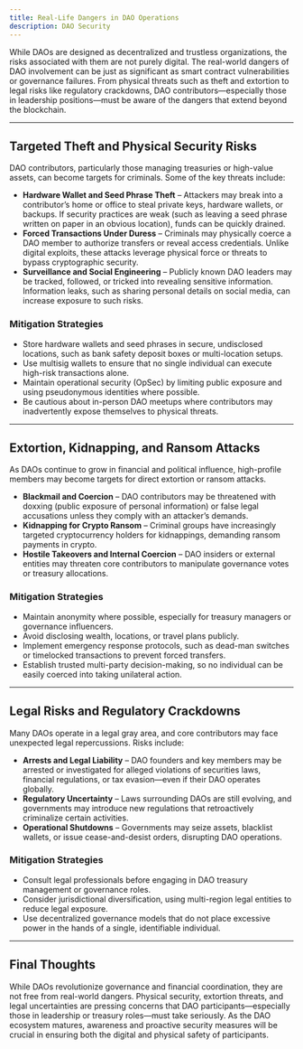 ```yaml
---
title: Real-Life Dangers in DAO Operations
description: DAO Security
---
```


While DAOs are designed as decentralized and trustless organizations, the risks associated with them are not purely digital. The real-world dangers of DAO involvement can be just as significant as smart contract vulnerabilities or governance failures. From physical threats such as theft and extortion to legal risks like regulatory crackdowns, DAO contributors—especially those in leadership positions—must be aware of the dangers that extend beyond the blockchain.  

---  

## **Targeted Theft and Physical Security Risks**  

DAO contributors, particularly those managing treasuries or high-value assets, can become targets for criminals. Some of the key threats include:  

- **Hardware Wallet and Seed Phrase Theft** – Attackers may break into a contributor’s home or office to steal private keys, hardware wallets, or backups. If security practices are weak (such as leaving a seed phrase written on paper in an obvious location), funds can be quickly drained.  
- **Forced Transactions Under Duress** – Criminals may physically coerce a DAO member to authorize transfers or reveal access credentials. Unlike digital exploits, these attacks leverage physical force or threats to bypass cryptographic security.  
- **Surveillance and Social Engineering** – Publicly known DAO leaders may be tracked, followed, or tricked into revealing sensitive information. Information leaks, such as sharing personal details on social media, can increase exposure to such risks.  

### **Mitigation Strategies**  

- Store hardware wallets and seed phrases in secure, undisclosed locations, such as bank safety deposit boxes or multi-location setups.  
- Use multisig wallets to ensure that no single individual can execute high-risk transactions alone.  
- Maintain operational security (OpSec) by limiting public exposure and using pseudonymous identities where possible.  
- Be cautious about in-person DAO meetups where contributors may inadvertently expose themselves to physical threats.  

---  

## **Extortion, Kidnapping, and Ransom Attacks**  

As DAOs continue to grow in financial and political influence, high-profile members may become targets for direct extortion or ransom attacks.  

- **Blackmail and Coercion** – DAO contributors may be threatened with doxxing (public exposure of personal information) or false legal accusations unless they comply with an attacker’s demands.  
- **Kidnapping for Crypto Ransom** – Criminal groups have increasingly targeted cryptocurrency holders for kidnappings, demanding ransom payments in crypto.  
- **Hostile Takeovers and Internal Coercion** – DAO insiders or external entities may threaten core contributors to manipulate governance votes or treasury allocations.  

### **Mitigation Strategies**  
- Maintain anonymity where possible, especially for treasury managers or governance influencers.  
- Avoid disclosing wealth, locations, or travel plans publicly.  
- Implement emergency response protocols, such as dead-man switches or timelocked transactions to prevent forced transfers.  
- Establish trusted multi-party decision-making, so no individual can be easily coerced into taking unilateral action.  

---  

## **Legal Risks and Regulatory Crackdowns**  

Many DAOs operate in a legal gray area, and core contributors may face unexpected legal repercussions. Risks include:  

- **Arrests and Legal Liability** – DAO founders and key members may be arrested or investigated for alleged violations of securities laws, financial regulations, or tax evasion—even if their DAO operates globally.  
- **Regulatory Uncertainty** – Laws surrounding DAOs are still evolving, and governments may introduce new regulations that retroactively criminalize certain activities.  
- **Operational Shutdowns** – Governments may seize assets, blacklist wallets, or issue cease-and-desist orders, disrupting DAO operations.  

### **Mitigation Strategies**  
- Consult legal professionals before engaging in DAO treasury management or governance roles.  
- Consider jurisdictional diversification, using multi-region legal entities to reduce legal exposure.  
- Use decentralized governance models that do not place excessive power in the hands of a single, identifiable individual.  

---  

## **Final Thoughts**  

While DAOs revolutionize governance and financial coordination, they are not free from real-world dangers. Physical security, extortion threats, and legal uncertainties are pressing concerns that DAO participants—especially those in leadership or treasury roles—must take seriously. As the DAO ecosystem matures, awareness and proactive security measures will be crucial in ensuring both the digital and physical safety of participants.  